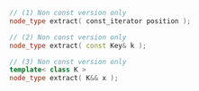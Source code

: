 ```cpp
// (1) Non const version only
node_type extract( const_iterator position );

// (2) Non const version only
node_type extract( const Key& k );

// (3) Non const version only
template< class K >
node_type extract( K&& x );
```